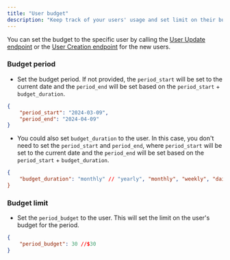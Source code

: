 ```yaml
---
title: "User budget"
description: "Keep track of your users' usage and set limit on their budget"
---
```


You can set the budget to the specific user by calling the [User Update endpoint](/api-endpoints/async-endpoints/user-update-endpoint) or the [User Creation endpoint](/api-endpoints/async-endpoints/user-creation-endpoint) for the new users.

### Budget period
- Set the budget period. If not provided, the `period_start` will be set to the current date and the `period_end` will be set based on the `period_start` + `budget_duration`.
```json
{
    "period_start": "2024-03-09",
    "period_end": "2024-04-09"
}
```

-  You could also set `budget_duration` to the user. In this case, you don't need to set the `period_start` and `period_end`, where `period_start` will be set to the current date and the `period_end` will be set based on the `period_start` + `budget_duration`.
```json
{
    "budget_duration": "monthly" // "yearly", "monthly", "weekly", "daily
}
```
### Budget limit
- Set the `period_budget` to the user. This will set the limit on the user's budget for the period.
```json
{
    "period_budget": 30 //$30
}
```